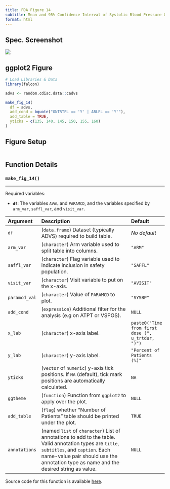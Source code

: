 ```yaml
---
title: FDA Figure 14
subtitle: Mean and 95% Confidence Interval of Systolic Blood Pressure Over Time by Treatment Arm, Safety Population, Trial X
format: html
---
```


::: panel-tabset
## Spec. Screenshot

![](../assets/images/screenshots/fig_14.png){fig-align="center"}

## ggplot2 Figure

```r
# Load Libraries & Data
library(falcon)

advs <- random.cdisc.data::cadvs

make_fig_14(
  df = advs,
  add_cond = bquote("ONTRTFL == 'Y' | ABLFL == 'Y'"),
  add_table = TRUE,
  yticks = c(135, 140, 145, 150, 155, 160)
)
```

## Figure Setup

```r
```

## Function Details

### `make_fig_14()`

------------------------------------------------------------------------

Required variables:

-   **`df`**: The variables `AVAL` and `PARAMCD`, and the variables specified by `arm_var`, `saffl_var`, and `visit_var`.

| Argument      | Description                                                                                                                                                                                                                         | Default                                           |
|:--------------|:------------------------------------------|:--------------|
| `df`          | (`data.frame`) Dataset (typically ADVS) required to build table.                                                                                                                                                                    | *No default*                                      |
| `arm_var`     | (`character`) Arm variable used to split table into columns.                                                                                                                                                                        | `"ARM"`                                           |
| `saffl_var`   | (`character`) Flag variable used to indicate inclusion in safety population.                                                                                                                                                        | `"SAFFL"`                                         |
| `visit_var`   | (`character`) Visit variable to put on the x-axis.                                                                                                                                                                                  | `"AVISIT"`                                        |
| `paramcd_val` | (`character`) Value of `PARAMCD` to plot.                                                                                                                                                                                           | `"SYSBP"`                                         |
| `add_cond`    | (`expression`) Additional filter for the analysis (e.g on ATPT or VSPOS).                                                                                                                                                           | `NULL`                                            |
| `x_lab`       | (`character`) x-axis label.                                                                                                                                                                                                         | `paste0("Time from first dose (", u_trtdur, ")")` |
| `y_lab`       | (`character`) y-axis label.                                                                                                                                                                                                         | `"Percent of Patients (%)"`                       |
| `yticks`      | (`vector` of `numeric`) y-axis tick positions. If `NA` (default), tick mark positions are automatically calculated.                                                                                                                 | `NA`                                              |
| `ggtheme`     | (`function`) Function from `ggplot2` to apply over the plot.                                                                                                                                                                        | `NULL`                                              |
| `add_table`   | (`flag`) whether "Number of Patients" table should be printed under the plot.                                                                                                                                                       | `TRUE`                                            |
| `annotations` | (named `list` of `character`) List of annotations to add to the table. Valid annotation types are `title`, `subtitles`, and `caption`. Each name-value pair should use the annotation type as name and the desired string as value. | `NULL`                                            |

Source code for this function is available [here](https://github.com/pharmaverse/falcon/blob/main/R/fda-fig_14.R).
:::
